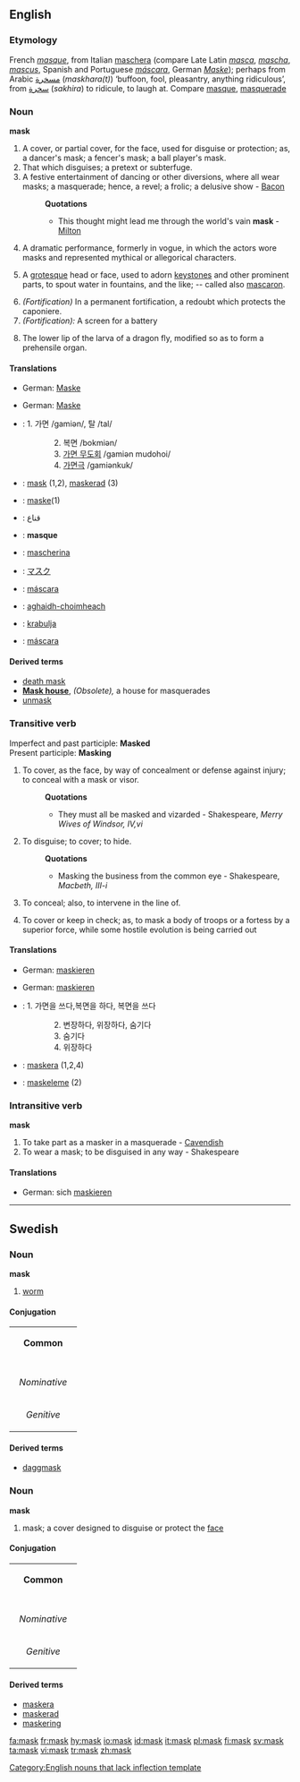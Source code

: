 ==English==

===Etymology===
French ''[[masque]]'', from Italian [[maschera]] (compare Late Latin ''[[masca]]'', ''[[mascha]]'', ''[[mascus]]'', Spanish and Portuguese ''[[máscara]]'', German ''[[Maske]]''); perhaps from Arabic [[مسخرة]] (''maskhara(t)'') ‘buffoon, fool, pleasantry, anything ridiculous’, from [[سخرة]] (''sakhira'') to ridicule, to laugh at.  Compare [[masque]], [[masquerade]]

===Noun===
'''mask'''[[Category:English nouns that lack inflection template]]

# A cover, or partial cover, for the face, used for disguise or protection; as, a dancer's mask; a fencer's mask; a ball player's mask.
# That which disguises; a pretext or subterfuge.
# A festive entertainment of dancing or other diversions, where all wear masks; a masquerade; hence, a revel; a frolic; a delusive show - [[Bacon]]
#:'''Quotations'''
#:*This thought might lead me through the world's vain '''mask''' -  [[Milton]]
# A dramatic performance, formerly in vogue, in which the actors wore masks and represented mythical or allegorical characters.
# {{architecture}} A [[grotesque]] head or face, used to adorn [[keystone]]s and other prominent parts, to spout water in fountains, and the like; -- called also [[mascaron]].
# ''(Fortification)'' In a permanent fortification, a redoubt which protects the caponiere.
# ''(Fortification):'' A screen for a battery
# {{zoology}} The lower lip of the larva of a dragon fly, modified so as to form a prehensile organ.

====Translations====
{{trans-top|A cover, or partial cover, for the face, used for disguise or protection}}
*German: [[Maske]] {{f}}
{{trans-mid}}
{{trans-bottom}}

{{trans-top|That which disguises}}
*German: [[Maske]] {{f}}
{{trans-mid}}
{{trans-bottom}}

{{trans-top|A festive entertainment}}
{{trans-mid}}
{{trans-bottom}}

{{trans-top|A dramatic performance in which the actors wore masks}}
{{trans-mid}}
{{trans-bottom}}

{{trans-top|(architecture) A grotesque head or face}}
{{trans-mid}}
{{trans-bottom}}

{{trans-top|(Fortification) A redoubt which protects the caponiere}}
{{trans-mid}}
{{trans-bottom}}

{{trans-top|(Fortification): A screen for a battery}}
{{trans-mid}}
{{trans-bottom}}

{{trans-top|(zoology) The lower lip of the larva of a dragon fly}}
{{trans-mid}}
{{trans-bottom}}

{{checktrans}}
*{{ttbc|Korean}}: 1. 가면 /gamiən/, 탈 /tal/
::: 2. 복면 /bokmiən/
::: 3. [[masquerade|가면 무도회]] /gamiən mudohoi/
::: 4. [[masquerade|가면극]] /gamiənkuk/
*{{ttbc|Swedish}}: [[mask#Swedish|mask]] (1,2), [[maskerad]] (3)
*{{ttbc|Turkish}}: [[maske]](1)
*{{ttbc|Arabic}}: قناع
*{{ttbc|French}}: '''masque'''
*{{ttbc|Italian}}: [[mascherina]] {{f}}
*{{ttbc|Japanese}}: [[マスク]]
*{{ttbc|Portuguese}}: [[máscara]] {{f}}
*{{ttbc|Scottish Gaelic}}: [[aghaidh-choimheach]] {{f}}
*{{ttbc|Serbian}}: [[krabulja]]
*{{ttbc|Spanish}}: [[máscara]] {{f}}

====Derived terms====
*[[death mask]]
*'''[[Mask house]]''', ''(Obsolete),'' a house for masquerades<!-- check capitalisation -->
*[[unmask]]

===Transitive verb===
{{rfc-trverb|Transitive verb}}
Imperfect and past participle: '''Masked''' <br>
Present participle: '''Masking'''

# To cover, as the face, by way of concealment or defense against injury; to conceal with a mask or visor.
#:'''Quotations'''
#:*They must all be masked and vizarded - Shakespeare, ''Merry Wives of Windsor, IV,vi''
# To disguise; to cover; to hide.
#:'''Quotations'''
#:*Masking the business from the common eye - Shakespeare, ''Macbeth, III-i''
# {{military}} To conceal; also, to intervene in the line of.
# {{military}} To cover or keep in check; as, to mask a body of troops or a fortess by a superior force, while some hostile evolution is being carried out

====Translations====
{{trans-top|To cover, as the face, by way of concealment or defense against injury}}
*German: [[maskieren]]
{{trans-mid}}
{{trans-bottom}}

{{trans-top|To disguise; to cover; to hide}}
*German: [[maskieren]]
{{trans-mid}}
{{trans-bottom}}

{{trans-top|(military) To conceal; also, to intervene in the line of}}
{{trans-mid}}
{{trans-bottom}}

{{trans-top|(military) To cover or keep in check}}
{{trans-mid}}
{{trans-bottom}}

{{checktrans}}
*{{ttbc|Korean}}: 1. 가면을 쓰다,복면을 하다, 복면을 쓰다
::: 2. 변장하다, 위장하다, 숨기다
::: 3. 숨기다
::: 4. 위장하다
*{{ttbc|Swedish}}: [[maskera]] (1,2,4)
*{{ttbc|Turkish}}: [[maskeleme]] (2)

===Intransitive verb===
'''mask'''

# To take part as a masker in a masquerade - [[Cavendish]]
# To wear a mask; to be disguised in any way - Shakespeare

====Translations====
{{trans-top|To take part as a masker in a masquerade}}
{{trans-mid}}
{{trans-bottom}}

{{trans-top|To wear a mask; to be disguised in any way}}
*German: sich [[maskieren]]
{{trans-mid}}
{{trans-bottom}}

----

==Swedish==

===Noun===
'''mask'''

# [[worm]]

====Conjugation====
{| border=1 cellspacing=0
| bgcolor=#FFFFF0 colspan=5 align=center | '''Common'''
|-
|- bgcolor=#FFFFF0 align=center
! rowspan=2 |
| colspan=2 width=105 | ''Singular''
| colspan=2 | ''Plural''
|- bgcolor=#FFFFF0 align=center
| width=105 | ''Indefinite''
| width=105 | ''Definite''
| width=105 | ''Indefinite''
|  width=105 | ''Definite''
|- align=center
| width=105 bgcolor=#FFFFF0 | ''Nominative''
| [[mask]]
| [[maskar]]
| [[masken]]
| [[maskarna]]
|- align=center
| width=105 bgcolor=#FFFFF0 | ''Genitive''
| [[masks]]
| [[maskars]]
| [[maskens]]
| [[maskarnas]]
|}

====Derived terms====
*[[daggmask]]

===Noun===
'''mask'''

# mask; a cover designed to disguise or protect the [[face]]

====Conjugation====
{| border=1 cellspacing=0
| bgcolor=#FFFFF0 colspan=5 align=center | '''Common'''
|-
|- bgcolor=#FFFFF0 align=center
! rowspan=2 |
| colspan=2 width=105 | ''Singular''
| colspan=2 | ''Plural''
|- bgcolor=#FFFFF0 align=center
| width=105 | ''Indefinite''
| width=105 | ''Definite''
| width=105 | ''Indefinite''
|  width=105 | ''Definite''
|- align=center
| width=105 bgcolor=#FFFFF0 | ''Nominative''
| [[mask]]
| [[masker]]
| [[masken]]
| [[maskerna]]
|- align=center
| width=105 bgcolor=#FFFFF0 | ''Genitive''
| [[masks]]
| [[maskers]]
| [[maskens]]
| [[maskernas]]
|}

====Derived terms====
*[[maskera]]
*[[maskerad]]
*[[maskering]]

[[fa:mask]]
[[fr:mask]]
[[hy:mask]]
[[io:mask]]
[[id:mask]]
[[it:mask]]
[[pl:mask]]
[[fi:mask]]
[[sv:mask]]
[[ta:mask]]
[[vi:mask]]
[[tr:mask]]
[[zh:mask]]